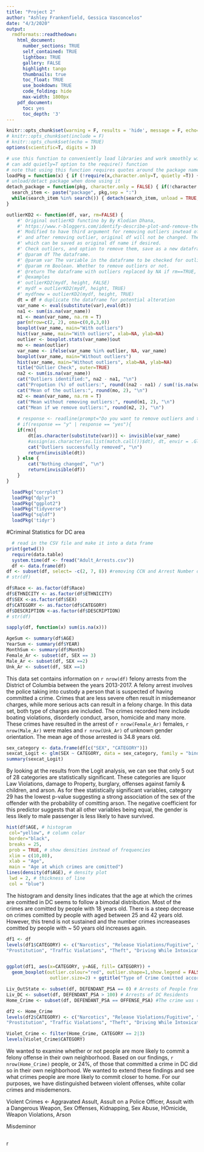 ```yaml
---
title: "Project 2"
author: "Ashley Frankenfield, Gessica Vasconcelos"
date: "4/3/2020"
output: 
  rmdformats::readthedown:
    html_document:
      number_sections: TRUE
      self_contained: TRUE
      lightbox: TRUE
      gallery: FALSE
      highlight: tango 
      thumbnails: true
      toc_float: TRUE
      use_bookdown: TRUE
      code_folding: hide 
      max-width: 1800px
    pdf_document:
      toc: yes
      toc_depth: '3'
---
```

```r
knitr::opts_chunk$set(warning = F, results = 'hide', message = F, echo=F)
# knitr::opts_chunk$set(include = F)
# knitr::opts_chunk$set(echo = TRUE)
options(scientific=T, digits = 3) 
```

```r
# use this function to conveniently load libraries and work smoothly with knitting
# can add quietly=T option to the require() function
# note that using this function requires quotes around the package name, as you would when installing packages.
loadPkg = function(x) { if (!require(x,character.only=T, quietly =T)) { install.packages(x,dep=T,repos="http://cran.us.r-project.org"); if(!require(x,character.only=T)) stop("Package not found") } }
# unload/detact package when done using it 
detach_package = function(pkg, character.only = FALSE) { if(!character.only) { pkg <- deparse(substitute(pkg)) } 
  search_item <- paste("package", pkg,sep = ":") 
  while(search_item %in% search()) { detach(search_item, unload = TRUE, character.only = TRUE) } 
}
```

```r
outlierKD2 <- function(df, var, rm=FALSE) { 
    #' Original outlierKD functino by By Klodian Dhana,
    #' https://www.r-bloggers.com/identify-describe-plot-and-remove-the-outliers-from-the-dataset/
    #' Modified to have third argument for removing outliers inwtead of interactive prompt, 
    #' and after removing outlier, original df will not be changed. The function returns the new df, 
    #' which can be saved as original df name if desired.
    #' Check outliers, and option to remove them, save as a new dataframe. 
    #' @param df The dataframe.
    #' @param var The variable in the dataframe to be checked for outliers
    #' @param rm Boolean. Whether to remove outliers or not.
    #' @return The dataframe with outliers replaced by NA if rm==TRUE, or df if nothing changed
    #' @examples
    #' outlierKD2(mydf, height, FALSE)
    #' mydf = outlierKD2(mydf, height, TRUE)
    #' mydfnew = outlierKD2(mydf, height, TRUE)
    dt = df # duplicate the dataframe for potential alteration
    var_name <- eval(substitute(var),eval(dt))
    na1 <- sum(is.na(var_name))
    m1 <- mean(var_name, na.rm = T)
    par(mfrow=c(2, 2), oma=c(0,0,3,0))
    boxplot(var_name, main="With outliers")
    hist(var_name, main="With outliers", xlab=NA, ylab=NA)
    outlier <- boxplot.stats(var_name)$out
    mo <- mean(outlier)
    var_name <- ifelse(var_name %in% outlier, NA, var_name)
    boxplot(var_name, main="Without outliers")
    hist(var_name, main="Without outliers", xlab=NA, ylab=NA)
    title("Outlier Check", outer=TRUE)
    na2 <- sum(is.na(var_name))
    cat("Outliers identified:", na2 - na1, "\n")
    cat("Propotion (%) of outliers:", round((na2 - na1) / sum(!is.na(var_name))*100, 1), "\n")
    cat("Mean of the outliers:", round(mo, 2), "\n")
    m2 <- mean(var_name, na.rm = T)
    cat("Mean without removing outliers:", round(m1, 2), "\n")
    cat("Mean if we remove outliers:", round(m2, 2), "\n")
    
    # response <- readline(prompt="Do you want to remove outliers and to replace with NA? [yes/no]: ")
    # if(response == "y" | response == "yes"){
    if(rm){
        dt[as.character(substitute(var))] <- invisible(var_name)
        #assign(as.character(as.list(match.call())$dt), dt, envir = .GlobalEnv)
        cat("Outliers successfully removed", "\n")
        return(invisible(dt))
    } else {
        cat("Nothing changed", "\n")
        return(invisible(df))
    }
}
```

```r
  loadPkg("corrplot")
  loadPkg("dplyr")
  loadPkg("ggplot2")
  loadPkg("tidyverse")
  loadPkg("sqldf")
  loadPkg('tidyr')
```

#Criminal Statistics for DC area
``` r
  # read in the CSV file and make it into a data frame
print(getwd())
  require(data.table)
  system.time(df <- fread("Adult_Arrests.csv"))
  df <- data.frame(df)
df <- subset(df, select= -c(2, 7, 8)) #removing CCN and Arrest Number due to them being fictious 
# str(df)
```

```r
df$Race <- as.factor(df$Race)
df$ETHNICITY <- as.factor(df$ETHNICITY)
df$SEX <-as.factor(df$SEX)
df$CATEGORY <- as.factor(df$CATEGORY)
df$DESCRIPTION <-as.factor(df$DESCRIPTION)
# str(df)
```

```r
sapply(df, function(x) sum(is.na(x)))
```

```r
AgeSum <- summary(df$AGE)
YearSum <- summary(df$YEAR)
MonthSum <- summary(df$Month)
Female_Ar <- subset(df, SEX == 3)
Male_Ar <- subset(df, SEX ==2)
Unk_Ar <- subset(df, SEX ==1)
```  

This data set contains information on `r nrow(df)` felony arrests from the District of Columbia between the years 2013-2017. A felony arrest involves the police taking into custody a person that is suspected of having committed a crime. Crimes that are less severe often result in misdemeanor charges, while more serious acts can result in a felony charge. In this data set, both type of charges are included. The crimes recorded here include boating violations, disorderly conduct, arson, homicide and many more. These crimes have resulted in the arrest of `r nrow(Female_Ar)` females, `r nrow(Male_Ar)` were males and `r nrow(Unk_Ar)` of unknown gender orientation. The mean age of those arrested is 34.8 years old. 

```r

sex_category <- data.frame(df[c("SEX", "CATEGORY")])
sexcat_Logit <- glm(SEX ~ CATEGORY, data = sex_category, family = "binomial")
summary(sexcat_Logit)
```

By looking at the results from the Logit analysis, we can see that only 5 out of 28 categories are statistically significant. These categories are liquor Law Violations, damage to Property, burglary, offenses against family & children, and arson. As for thee statistically significant variables, category 29 has the lowest p-value suggesting a strong association of the sex of the offender with the probability of comitting arson. The negative coefficient for this predictor suggests that all other variables being equal, the gender is less likely to male passenger is less likely to have survived.



```r
hist(df$AGE, # histogram
 col="yellow", # column color
 border="black",
 breaks = 25,
 prob = TRUE, # show densities instead of frequencies
 xlim = c(10,80),
 xlab = "Age",
 main = "Age at which crimes are comitted")
lines(density(df$AGE), # density plot
 lwd = 2, # thickness of line
 col = "blue")
```

The histogram and density lines indicates that the age at which the crimes are comitted in DC seems to follow a bimodal distribution. Most of the crimes are comitted by people with 18 years old. There is a steep decrease on crimes comitted by people with aged between 25 and 42 years old. However, this trend is not sustained and the number crimes increaseases comitted by people with ~ 50 years old increases again. 

```r

df1 <- df
levels(df1$CATEGORY) <- c("Narcotics", "Release Violations/Fugitive", "Robbery", 
"Prostitution", "Traffic Violations", "Theft", "Driving While Intoxicated", "Property Crimes", "Disorderly Conduct", "Simple Assault", "Other Crimes","Liquor Law Violations", "Damage to Property", "Aggravated Assault", "Assault on a Police Officer", "Assault with a Dangerous Weapon", "Burglary", "Offenses Against Family & Children", "Vending Violations", "Sex Abuse", "Kidnapping", "Sex Offenses", "Fraud and Financial Crimes", "Weapon Violations", "Theft from Auto", "Homicide", "Motor Vehicle Theft","Gambling","Arson")


ggplot(df1, aes(x=CATEGORY, y=AGE, fill= CATEGORY)) + 
  geom_boxplot(outlier.colour="red", outlier.shape=1,show.legend = FALSE,
                outlier.size=2) + ggtitle("Type of Crime Comitted according to age")

```


```r
Liv_OutState <- subset(df, DEFENDANT_PSA == 0) # Arrests of People from out-of-state 
Liv_DC <- subset(df, DEFENDANT_PSA > 100) # Arrests of DC Residents 
Home_Crime <- subset(df, DEFENDANT_PSA == OFFENSE_PSA) #The crime was committed in the area that the defendent lives. 

df2 <- Home_Crime 
levels(df2$CATEGORY) <- c("Narcotics", "Release Violations/Fugitive", "Robbery", 
"Prostitution", "Traffic Violations", "Theft", "Driving While Intoxicated", "Property Crimes", "Disorderly Conduct", "Simple Assault", "Other Crimes","Liquor Law Violations", "Damage to Property", "Aggravated Assault", "Assault on a Police Officer", "Assault with a Dangerous Weapon", "Burglary", "Offenses Against Family & Children", "Vending Violations", "Sex Abuse", "Kidnapping", "Sex Offenses", "Fraud and Financial Crimes", "Weapon Violations", "Theft from Auto", "Homicide", "Motor Vehicle Theft","Gambling","Arson")

Violet_Crime <- filter(Home_Crime, CATEGORY == 2|3)
levels(Violet_Crime$CATEGORY)
```


We wanted to examine whether or not people are more likely to commit a felony offense in their own neighborhood. Based on our findings, `r nrow(Home_Crime)` people, or 24%, of those that committed a crime in DC did so in their own neighborhood. We wanted to extend these findings and see what crimes people are more likely to commit closer to home. For our purposes, we have distinguished between violent offenses, white collar crimes and misdemenors. 

Violent Crimes <- Aggravated Assult, Assult on a Police Officer, Assult with a Dangerous Weapon, Sex Offenses, Kidnapping, Sex Abuse, HOmicide, Weapon Violations, Arson


Misdeminor 
```r


```

{r Can age be used and a predictor for kidnepping}

